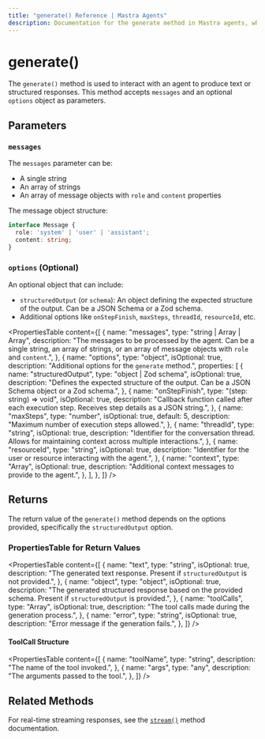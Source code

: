 ```yaml
---
title: "generate() Reference | Mastra Agents"
description: Documentation for the generate method in Mastra agents, which produces text or structured responses.
---
```


# generate()

The `generate()` method is used to interact with an agent to produce text or structured responses. This method accepts `messages` and an optional `options` object as parameters.

## Parameters

### `messages`

The `messages` parameter can be:

- A single string
- An array of strings
- An array of message objects with `role` and `content` properties

The message object structure:

```typescript
interface Message {
  role: 'system' | 'user' | 'assistant';
  content: string;
}
```

### `options` (Optional)

An optional object that can include:

- `structuredOutput` (or `schema`): An object defining the expected structure of the output. Can be a JSON Schema or a Zod schema.
- Additional options like `onStepFinish`, `maxSteps`, `threadId`, `resourceId`, etc.

<PropertiesTable
  content={[
    {
      name: "messages",
      type: "string | Array<string> | Array<Message>",
      description: "The messages to be processed by the agent. Can be a single string, an array of strings, or an array of message objects with `role` and `content`.",
    },
    {
      name: "options",
      type: "object",
      isOptional: true,
      description: "Additional options for the `generate` method.",
      properties: [
        {
          name: "structuredOutput",
          type: "object | Zod schema",
          isOptional: true,
          description: "Defines the expected structure of the output. Can be a JSON Schema object or a Zod schema.",
        },
        {
          name: "onStepFinish",
          type: "(step: string) => void",
          isOptional: true,
          description: "Callback function called after each execution step. Receives step details as a JSON string.",
        },
        {
          name: "maxSteps",
          type: "number",
          isOptional: true,
          default: 5,
          description: "Maximum number of execution steps allowed.",
        },
        {
          name: "threadId",
          type: "string",
          isOptional: true,
          description: "Identifier for the conversation thread. Allows for maintaining context across multiple interactions.",
        },
        {
          name: "resourceId",
          type: "string",
          isOptional: true,
          description: "Identifier for the user or resource interacting with the agent.",
        },
        {
          name: "context",
          type: "Array<Message>",
          isOptional: true,
          description: "Additional context messages to provide to the agent.",
        },
      ],
    },
  ]}
/>

## Returns

The return value of the `generate()` method depends on the options provided, specifically the `structuredOutput` option.

### PropertiesTable for Return Values

<PropertiesTable
  content={[
    {
      name: "text",
      type: "string",
      isOptional: true,
      description: "The generated text response. Present if `structuredOutput` is not provided.",
    },
    {
      name: "object",
      type: "object",
      isOptional: true,
      description: "The generated structured response based on the provided schema. Present if `structuredOutput` is provided.",
    },
    {
      name: "toolCalls",
      type: "Array<ToolCall>",
      isOptional: true,
      description: "The tool calls made during the generation process.",
    },
    {
      name: "error",
      type: "string",
      isOptional: true,
      description: "Error message if the generation fails.",
    },
  ]}
/>

#### ToolCall Structure

<PropertiesTable
  content={[
    {
      name: "toolName",
      type: "string",
      description: "The name of the tool invoked.",
    },
    {
      name: "args",
      type: "any",
      description: "The arguments passed to the tool.",
    },
  ]}
/>

## Related Methods

For real-time streaming responses, see the [`stream()`](./stream.mdx) method documentation.
